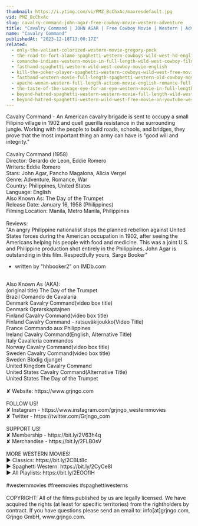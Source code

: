 ```yaml
---
thumbnail: https://i.ytimg.com/vi/PMZ_BcChxAc/maxresdefault.jpg
vid: PMZ_BcChxAc
slug: cavalry-command-john-agar-free-cowboy-movie-western-adventure
title: "Cavalry Command | JOHN AGAR | Free Cowboy Movie | Western | Adventure"
name: "Cavalry Command"
publishedAt: "2023-12-18T13:00:17Z"
related:
  - only-the-valiant-colorized-western-movie-gregory-peck
  - the-road-to-fort-alamo-spaghetti-western-cowboys-wild-west-hd-english
  - comanche-indians-western-movie-in-full-length-wild-west-cowboy-film
  - fasthand-spaghetti-western-wild-west-cowboy-movie-english
  - kill-the-poker-player-spaghetti-western-cowboys-wild-west-free-movie-western-movies
  - fasthand-western-movie-full-length-spaghetti-western-old-cowboy-movie-wild-west
  - apache-woman-western-full-length-action-movie-english-romance-full-film
  - the-taste-of-the-savage-eye-for-an-eye-western-movie-in-full-length-english-free-feature-film
  - beyond-hatred-spaghetti-western-western-movie-full-length-wild-west
  - beyond-hatred-spaghetti-western-wild-west-free-movie-on-youtube-western-movies
---
```


Cavalry Command - An American cavalry brigade is sent to occupy a small Filipino village in 1902 and quell guerilla resistance in the surrounding jungle. Working with the people to build roads, schools, and bridges, they prove that the most important thing an army can have is "good will and integrity."<br />
<br />
Cavalry Command (1958)<br />
Director: Gerardo de Leon, Eddie Romero<br />
Writers: Eddie Romero<br />
Stars: John Agar, Pancho Magalona, Alicia Vergel<br />
Genre: Adventure, Romance, War<br />
Country: Philippines, United States<br />
Language: English<br />
Also Known As: The Day of the Trumpet<br />
Release Date: January 16, 1958 (Philippines)<br />
Filming Location: Manila, Metro Manila, Philippines<br />
<br />
Reviews:<br />
"An angry Philippine nationalist stops the planned rebellion against United States forces during the American occupation in 1902, after seeing the Americans helping his people with food and medicine. This was a joint U.S. and Philippine production shot entirely in the Philippines. John Agar is outstanding in this film. Respectfully yours, Sarge Booker"<br />
- written by "hhbooker2" on IMDb.com<br />
<br />
Also Known As (AKA):<br />
(original title) The Day of the Trumpet<br />
Brazil Comando de Cavalaria<br />
Denmark Cavalry Command(video box title)<br />
Denmark Oprørskaptajnen<br />
Finland Cavalry Command(video box title)<br />
Finland Cavalry Command - ratsuväkijoukko(Video Title)<br />
France Commando aux Philippines<br />
Ireland Cavalry Command(English, Alternative Title)<br />
Italy Cavalleria commandos<br />
Norway Cavalry Command(video box title)<br />
Sweden Cavalry Command(video box title)<br />
Sweden Blodig djungel<br />
United Kingdom Cavalry Command<br />
United States Cavalry Command(Alternative Title)<br />
United States The Day of the Trumpet<br />
<br />
✘ Website: https://www.grjngo.com<br />
<br />
FOLLOW US!<br />
✘ Instagram - https://www.instagram.com/grjngo_westernmovies<br />
✘ Twitter - https://twitter.com/Grjngo_com<br />
<br />
SUPPORT US!<br />
✘ Membership - https://bit.ly/2V63h4q<br />
✘ Merchandise - https://bit.ly/2FLB0sV<br />
<br />
MORE WESTERN MOVIES! <br />
► Classics: https://bit.ly/2CBLt8c <br />
► Spaghetti Western: https://bit.ly/2CyCe8I <br />
► All Playlists: https://bit.ly/2EOOfIH <br />
<br />
#westernmovies #freemovies #spaghettiwesterns<br />
<br />
COPYRIGHT: All of the films published by us are legally licensed. We have acquired the rights (at least for specific territories) from the rightholders by contract. If you have questions please send an email to: info[at]grjngo.com, Grjngo GmbH, www.grjngo.com.